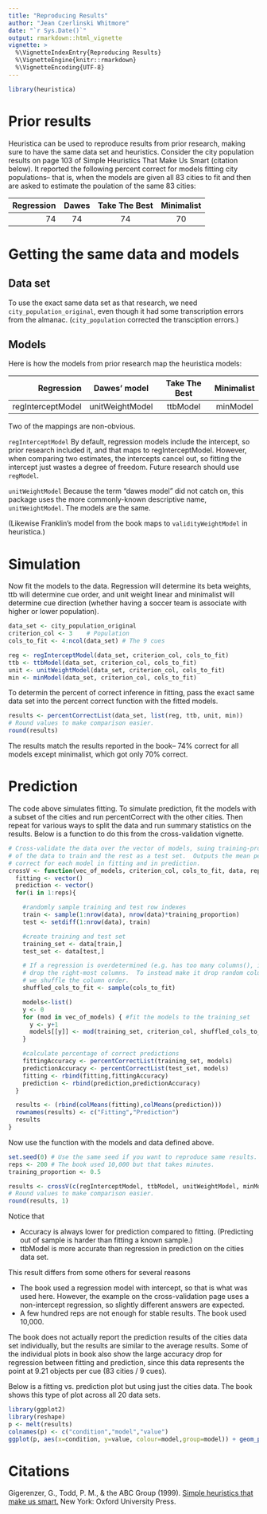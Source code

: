 ```yaml
---
title: "Reproducing Results"
author: "Jean Czerlinski Whitmore"
date: "`r Sys.Date()`"
output: rmarkdown::html_vignette
vignette: >
  %\VignetteIndexEntry{Reproducing Results}
  %\VignetteEngine{knitr::rmarkdown}
  %\VignetteEncoding{UTF-8}
---
```


```r
library(heuristica)
```

# Prior results

Heuristica can be used to reproduce results from prior research, making sure to have the same data set and heuristics.  Consider the city population results on page 103 of Simple Heuristics That Make Us Smart (citation below).  It reported the following percent correct for models fitting city populations-- that is, when the models are given all 83 cities to fit and then are asked to estimate the poulation of the same 83 cities:

| Regression | Dawes | Take The Best | Minimalist |
|-----------:|:-----:|:-------------:|:----------:|
|        74  |   74  |          74   |        70  |

# Getting the same data and models

## Data set

To use the exact same data set as that research, we need `city_population_original`, even though it had some transcription errors from the almanac.  (`city_population` corrected the transciption errors.)

## Models

Here is how the models from prior research map the heuristica models:

| Regression        | Dawes' model    | Take The Best | Minimalist |
|------------------:|:---------------:|:-------------:|:----------:|
| regInterceptModel | unitWeightModel |   ttbModel    |  minModel  |

Two of the mappings are non-obvious.

`regInterceptModel` By default, regression models include the intercept, so prior research included it, and that maps to regInterceptModel.  However, when comparing two estimates, the intercepts cancel out, so fitting the intercept just wastes a degree of freedom.  Future research should use `regModel`.

`unitWeightModel` Because the term "dawes model" did not catch on, this package uses the more commonly-known descriptive name, `unitWeightModel`.  The models are the same.

(Likewise Franklin's model from the book maps to `validityWeightModel` in heuristica.)

# Simulation

Now fit the models to the data.  Regression will determine its beta weights, ttb will determine cue order, and unit weight linear and minimalist will determine cue direction (whether having a soccer team is associate with higher or lower population).

```r
data_set <- city_population_original
criterion_col <- 3    # Population
cols_to_fit <- 4:ncol(data_set) # The 9 cues

reg <- regInterceptModel(data_set, criterion_col, cols_to_fit)
ttb <- ttbModel(data_set, criterion_col, cols_to_fit)
unit <- unitWeightModel(data_set, criterion_col, cols_to_fit)
min <- minModel(data_set, criterion_col, cols_to_fit)
```

To determin the percent of correct inference in fitting, pass the exact same data set into the percent correct function with the fitted models.

```r
results <- percentCorrectList(data_set, list(reg, ttb, unit, min))
# Round values to make comparison easier.
round(results)
```

The results match the results reported in the book-- 74% correct for all models except minimalist, which got only 70% correct.

# Prediction

The code above simulates fitting. To simulate prediction, fit the models with a subset of the cities and run percentCorrect with the other cities.  Then repeat for various ways to split the data and run summary statistics on the results.  Below is a function to do this from the cross-validation vignette.

```r
# Cross-validate the data over the vector of models, suing training-proportion
# of the data to train and the rest as a test set.  Outputs the mean percent
# correct for each model in fitting and in prediction.
crossV <- function(vec_of_models, criterion_col, cols_to_fit, data, reps, training_proportion){
  fitting <- vector()
  prediction <- vector()
  for(i in 1:reps){

    #randomly sample training and test row indexes
    train <- sample(1:nrow(data), nrow(data)*training_proportion)
    test <- setdiff(1:nrow(data), train)

    #create training and test set
    training_set <- data[train,]
    test_set <- data[test,]

    # If a regression is overdetermined (e.g. has too many columns(), it will
    # drop the right-most columns.  To instead make it drop random columns,
    # we shuffle the column order.
    shuffled_cols_to_fit <- sample(cols_to_fit)

    models<-list()
    y <- 0
    for (mod in vec_of_models) { #fit the models to the training_set
      y <- y+1
      models[[y]] <- mod(training_set, criterion_col, shuffled_cols_to_fit)
    }

    #calculate percentage of correct predictions
    fittingAccuracy <- percentCorrectList(training_set, models)
    predictionAccuracy <- percentCorrectList(test_set, models)
    fitting <- rbind(fitting,fittingAccuracy)
    prediction <- rbind(prediction,predictionAccuracy)
  }

  results <- (rbind(colMeans(fitting),colMeans(prediction)))
  rownames(results) <- c("Fitting","Prediction")
  results
}
```

Now use the function with the models and data defined above.

```r
set.seed(0) # Use the same seed if you want to reproduce same results.
reps <- 200 # The book used 10,000 but that takes minutes.
training_proportion <- 0.5

results <- crossV(c(regInterceptModel, ttbModel, unitWeightModel, minModel), criterion_col, cols_to_fit, data_set, reps,training_proportion)
# Round values to make comparison easier.
round(results, 1)
```
Notice that

* Accuracy is always lower for prediction compared to fitting.  (Predicting out of sample is harder than fitting a known sample.)
* ttbModel is more accurate than regression in prediction on the cities data set.

This result differs from some others for several reasons

* The book used a regression model with intercept, so that is what was used here.  However, the example on the cross-validation page uses a non-intercept regression, so slightly different answers are expected.
* A few hundred reps are not enough for stable results.  The book used 10,000.

The book does not actually report the prediction results of the cities data set individually, but the results are similar to the average results.  Some of the individual plots in book also show the large accuracy drop for regression between fitting and prediction, since this data represents the point at 9.21 objects per cue (83 cities / 9 cues).

Below is a fitting vs. prediction plot but using just the cities data.  The book shows this type of plot across all 20 data sets.
```r
library(ggplot2)
library(reshape)
p <- melt(results)
colnames(p) <- c("condition","model","value")
ggplot(p, aes(x=condition, y=value, colour=model,group=model)) + geom_point() + geom_line() + ylab("Proportion correct")
```

# Citations

Gigerenzer, G., Todd, P. M., & the ABC Group (1999). [Simple heuristics that make us smart.](http://www.amazon.com/Simple-Heuristics-That-Make-Smart/dp/0195143817) New York: Oxford University Press. 
